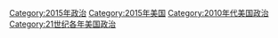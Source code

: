 [[Category:2015年政治|Category:2015年政治]]
[[Category:2015年美国|Category:2015年美国]]
[[Category:2010年代美国政治|Category:2010年代美国政治]]
[[Category:21世纪各年美国政治|Category:21世纪各年美国政治]]